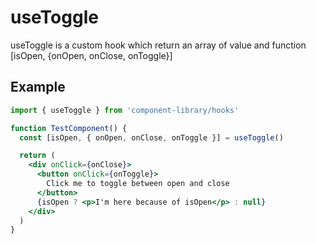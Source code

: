 
<Meta title='Hooks/useToggle' />

# useToggle

useToggle is a custom hook which return an array of value and function [isOpen, {onOpen, onClose, onToggle}]

## Example

```jsx
import { useToggle } from 'component-library/hooks'

function TestComponent() {
  const [isOpen, { onOpen, onClose, onToggle }] = useToggle()

  return (
    <div onClick={onClose}>
      <button onClick={onToggle}>
        Click me to toggle between open and close
      </button>
      {isOpen ? <p>I'm here because of isOpen</p> : null}
    </div>
  )
}
```
